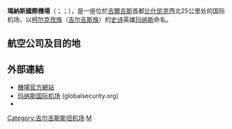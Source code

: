 {{Infobox Airport 
| airport_name = 玛纳斯国际机场
| nativename = {{lang|ky|Манас эл аралык аэропорту}}<br/>{{lang|ru|Международный аэропорт Манас}}
| photo = Bishkek 03-2016 img51 Manas Airport.jpg
| type = 民用及軍用
| city = [[比什凯克|比什凯克]]
| distance_to_city = 25公里
| elevation = 2,058-{zh-hans:英尺; zh-hant:呎;}-（627米）
| pushpin_label_position = bottom
| coordinates = {{coord|43|03|40.7|N|74|28|39.2|E|scale:25000_region:KG_type:airport|display=inline,title}}
| pushpin_map = Kyrgyzstan
| pushpin_label = UUDD
| website = [http://www.airport.kg/ airport.kg]
| IATA = FRU
| ICAO = UCFM
| runway1_heading = 08/26
| runway1_feet = 13,780
| runway1_meter = 4,200
| runway1_surface = [[混凝土|混凝土]]
}}
'''瑪納斯國際機場'''（{{lang-ky|'''Манас эл аралык аэропорту'''}}；{{lang-ru|'''Международный аэропорт Манас'''}}；{{airport codes|FRU|UCFM}}），是一座位於[[吉爾吉斯|吉爾吉斯]]首都[[比什凯克|比什凯克]]西北25公里处的国际机场，以[[柯尔克孜族|柯尔克孜族]]（[[吉尔吉斯族|吉尔吉斯族]]）的[[史诗|史诗]]英雄[[玛纳斯_(史诗)|玛纳斯]]命名。

==航空公司及目的地==
{{Airport-dest-list
|{{flagicon|RUS}}[[俄羅斯航空|俄羅斯航空]] | [[谢列梅捷沃国际机场|莫斯科-舍列梅季耶夫]]
|{{flagicon|KAZ}}[[阿斯塔納航空|阿斯塔納航空]] | [[阿拉木图国际机场|阿拉木圖]]、[[阿斯塔纳国际机场|阿斯塔纳]]
|{{flagicon|KGZ}}[[吉爾吉斯斯坦航空|吉爾吉斯斯坦航空]] | {{tsl|en| Krasnodar International Airport|克拉斯诺达尔国际机场|克拉斯诺达尔}}、[[叶梅利亚诺夫国际机场|克拉斯诺亚尔斯克]]、[[多莫杰多沃国际机场|莫斯科-多莫杰多沃]]、[[托尔马切沃机场|新西伯利亚]]、[[奥什机场|奥什]]、[[塔什干国际机场|塔什干]]、[[乌鲁木齐地窝堡国际机场|乌鲁木齐]]
|{{flagicon|KGZ}}[[玛纳斯航空|玛纳斯航空]]| [[车里雅宾斯克机场|车里雅宾斯克]]、[[英迪拉·甘地国际机场|德里]]、[[萨比哈·格克琴国际机场|伊斯坦布爾-萨比哈格克琴]]、[[叶梅利亚诺夫国际机场|克拉斯诺亚尔斯克]]、[[多莫杰多沃国际机场|莫斯科-多莫杰多沃]]、[[托尔马切沃机场|新西伯利亚]]、[[奥什机场|奥什]]、[[彼爾姆大薩維諾機場|彼尔姆]]、[[科利佐沃国际机场|叶卡捷琳堡]]
|{{flagicon|TUR}}{{tsl|en| AtlasGlobal|阿特拉斯环球航空}}| [[伊斯坦堡机场|伊斯坦布爾]]
|{{flagicon|KGZ}}[[阿維亞交通公司|阿維亞交通公司]] | [[杜尚别机场|杜尚別]]、{{tsl|en| Grozny Airport|格罗兹尼机场|格罗兹尼}}、{{tsl|en| Isfahan International Airport|伊斯法納國際機場|伊斯法納}}、[[喀山国际机场|喀山]]、[[叶梅利亚诺夫国际机场|克拉斯诺亚尔斯克]]、[[多莫杰多沃国际机场|莫斯科-多莫杰多沃]]、[[托尔马切沃机场|新西伯利亞]]、[[奥什机场|奧什]]、[[普尔科沃机场|圣彼得堡]]、{{tsl|en| Surgut International Airpor||苏尔古特}}、[[科利佐沃国际机场|叶卡捷琳堡]]
|{{flagicon|CHN}}[[中國南方航空|中國南方航空]] | [[乌鲁木齐地窝堡国际机场|烏魯木齊]]
|{{flagicon|UAE}}[[迪拜航空|迪拜航空]] | [[迪拜国际机场|迪拜]]
|{{flagicon|IRN}}{{tsl|en| Iran Air Tours||伊朗航空導遊}} | [[沙希德·哈希米内贾德国际机场|馬什哈德]]
|{{flagicon|TUR}}[[飛馬航空|飛馬航空]] |[[萨比哈·格克琴国际机场|伊斯坦布爾-萨比哈格克琴]]
|{{flagicon|RUS}}[[西伯利亚航空|西伯利亚航空]] | [[托尔马切沃机场|新西伯利亞]]
|{{flagicon|KGZ}}[[Sky_Bishkek|Sky Bishkek]]| {{tsl|en| Batken Airport|巴特肯机场|巴特肯}}、[[奥什机场|奧什]]
|{{flagicon|TJK}}[[索蒙航空|索蒙航空]]| [[杜尚别机场|杜尚別]]
|{{flagicon|TJK}}[[塔吉克航空|塔吉克航空]] | [[杜尚别机场|杜尚別]]、[[苦盏机场|苦盏]]
|{{flagicon|KGZ}}TazJet| {{tsl|en| Batken Airport|巴特肯机场|巴特肯}}
|{{flagicon|TUR}}[[土耳其航空|土耳其航空]] | [[阿塔蒂尔克国际机场|伊斯坦布爾-阿塔圖爾克]]、[[乌兰巴托|乌兰巴托]]
|{{flagicon|RUS}}[[烏拉爾航空|乌拉尔航空]]| [[多莫杰多沃国际机场|莫斯科-多莫杰多沃]]、[[普尔科沃机场|圣彼得堡]]、[[科利佐沃国际机场|叶卡捷琳堡]]
|{{flagicon|UZB}}[[烏茲別克斯坦航空|烏茲別克斯坦航空]] | [[塔什干国际机场|塔什干]]
}}

== 外部連結 ==
*[http://www.airport.kg/ 機場官方網站] {{Wayback|url=http://www.airport.kg/ |date=20100727000538 }}{{ru}}{{ky}}{{en}}
*[http://www.globalsecurity.org/military/facility/manas.htm 玛纳斯国际机场] {{Wayback|url=http://www.globalsecurity.org/military/facility/manas.htm |date=20121228005756 }} (globalsecurity.org)
*{{WAD|UAFM|來源=[[DAFIF|DAFIF]]}}

{{Airports in Kyrgyzstan}}

[[Category:吉尔吉斯斯坦机场|Category:吉尔吉斯斯坦机场]]
[[Category:冠以人名的亞洲機場|M]]